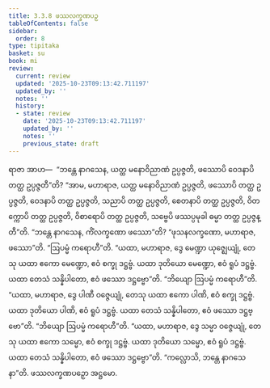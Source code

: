 ```yaml
---
title: 3.3.8 ဖဿလက္ခဏပဉှ
tableOfContents: false
sidebar:
  order: 8
type: tipitaka
basket: su
book: mi
review:
  current: review
  updated: '2025-10-23T09:13:42.711197'
  updated_by: ''
  notes: ''
  history:
  - state: review
    date: '2025-10-23T09:13:42.711197'
    updated_by: ''
    notes: ''
    previous_state: draft
---
```



<ReviewStatus review={frontmatter.review} showDetails={true} />

<HypothesisAnnotation frontmatter={frontmatter} />

<DynamicBreadcrumb />

<Division number="56" book="mi" e="ch" v="28">

<Paragraph number="280" book="mi">
ရာဇာ အာဟ—  “ဘန္တေ နာဂသေန, ယတ္ထ မနောဝိညာဏံ ဥပ္ပဇ္ဇတိ, ဖဿောပိ ဝေဒနာပိ တတ္ထ ဥပ္ပဇ္ဇတီ”တိ? “အာမ, မဟာရာဇ, ယတ္ထ မနောဝိညာဏံ ဥပ္ပဇ္ဇတိ, ဖဿောပိ တတ္ထ ဥပ္ပဇ္ဇတိ, ဝေဒနာပိ တတ္ထ ဥပ္ပဇ္ဇတိ, သညာပိ တတ္ထ ဥပ္ပဇ္ဇတိ, စေတနာပိ တတ္ထ ဥပ္ပဇ္ဇတိ, ဝိတက္ကောပိ တတ္ထ ဥပ္ပဇ္ဇတိ, ဝိစာရောပိ တတ္ထ ဥပ္ပဇ္ဇတိ, သဗ္ဗေပိ ဖဿပ္ပမုခါ ဓမ္မာ တတ္ထ ဥပ္ပဇ္ဇန္တီ”တိ.
</Paragraph>

<Paragraph number="281" book="mi">
“ဘန္တေ နာဂသေန, ကိံလက္ခဏော ဖဿော”တိ? “ဖုသနလက္ခဏော, မဟာရာဇ, ဖဿော”တိ.
</Paragraph>

<Paragraph number="282" book="mi">
“ဩပမ္မံ ကရောဟီ”တိ. “ယထာ, မဟာရာဇ, ဒွေ မေဏ္ဍာ ယုဇ္ဈေယျုံ, တေသု ယထာ ဧကော မေဏ္ဍော, ဧဝံ စက္ခု ဒဋ္ဌဗ္ဗံ. ယထာ ဒုတိယော မေဏ္ဍော, ဧဝံ ရူပံ ဒဋ္ဌဗ္ဗံ. ယထာ တေသံ သန္နိပါတော, ဧဝံ ဖဿော ဒဋ္ဌဗ္ဗော”တိ.
</Paragraph>

<Paragraph number="283" book="mi">
“ဘိယျော ဩပမ္မံ ကရောဟီ”တိ. “ယထာ, မဟာရာဇ, ဒွေ ပါဏီ ဝဇ္ဇေယျုံ, တေသု ယထာ ဧကော ပါဏိ, ဧဝံ စက္ခု ဒဋ္ဌဗ္ဗံ. ယထာ ဒုတိယော ပါဏိ, ဧဝံ ရူပံ ဒဋ္ဌဗ္ဗံ. ယထာ တေသံ သန္နိပါတော, ဧဝံ ဖဿော ဒဋ္ဌဗ္ဗော”တိ.
</Paragraph>

<Paragraph number="284" book="mi">
“ဘိယျော ဩပမ္မံ ကရောဟီ”တိ. “ယထာ, မဟာရာဇ, ဒွေ သမ္မာ ဝဇ္ဇေယျုံ, တေသု ယထာ ဧကော သမ္မော, ဧဝံ စက္ခု ဒဋ္ဌဗ္ဗံ. ယထာ ဒုတိယော သမ္မော, ဧဝံ ရူပံ ဒဋ္ဌဗ္ဗံ. ယထာ တေသံ သန္နိပါတော, ဧဝံ ဖဿော ဒဋ္ဌဗ္ဗော”တိ.
</Paragraph>

<Paragraph number="285" book="mi">
“ကလ္လောသိ, ဘန္တေ နာဂသေနာ”တိ.

</Paragraph>
</Division>

<Paragraph number="286" type="center" book="mi">
ဖဿလက္ခဏပဉှော အဋ္ဌမော.
</Paragraph>